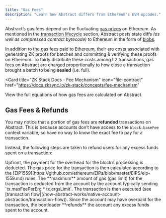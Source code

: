 ```yaml
---
title: "Gas Fees"
description: "Learn how Abstract differs from Ethereum's EVM opcodes."
---
```


Abstract&rsquo;s gas fees depend on the fluctuating
[gas prices](https://ethereum.org/en/developers/docs/gas/) on Ethereum. As mentioned in
the [transaction lifecycle](/how-abstract-works/architecture/transaction-lifecycle)
section, Abstract posts state diffs _(as well as compressed contract bytecode)_ to Ethereum
in the form of [blobs](https://www.eip4844.com/).

In addition to the gas fees paid to Ethereum, their are costs associated with generating
ZK proofs for batches and committing & verifying these proofs on Ethereum. To fairly distribute
these costs among L2 transactions, gas fees on Abstract are charged proportionally
to how close a transaction brought a batch to being **sealed** (i.e. full).

<Card
  title="ZK Stack Docs - Fee Mechanism"
  icon="file-contract"
  href="https://docs.zksync.io/zk-stack/concepts/fee-mechanism"
>
  View the full equations of how gas fees are calculated on Abstract.
</Card>

## Gas Fees & Refunds

You may notice that a portion of gas fees are **refunded** transactions on Abstract. This
is because accounts don&rsquo;t have access to the `block.baseFee` context variable,
so have no way to know the exact fee to pay for a transaction.

Instead, the following steps are taken to refund users for any excess funds spent on a transaction:

<Steps>

<Step title="Block overhead fee deduction">
  Upfront, the payment for the overhead for the block&rsquo;s processing is
  deducted.
</Step>

<Step title="Gas price calculation">
  The gas price for the transaction is then calculated according to the
  [EIP1559](https://github.com/ethereum/EIPs/blob/master/EIPS/eip-1559.md)
  rules.
</Step>

<Step title="Gas price calculation">
  The **maximum** amount of gas (gas limit) for the transaction is deducted from
  the account by the account typically sending `tx.maxFeePerErg * tx.ergsLimit`.
  The transaction is then executed (see [transaction
  flow](/how-abstract-works/native-account-abstraction/transaction-flow)).
</Step>

<Step title="Gas refund">
    Since the account may have overpaid for the transaction, the bootloader
    **refunds** the account any excess funds spent to the account.
</Step>
</Steps>
